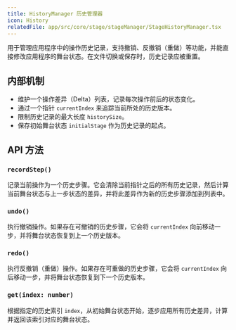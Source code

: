 ```yaml
---
title: HistoryManager 历史管理器
icon: History
relatedFile: app/src/core/stage/stageManager/StageHistoryManager.tsx
---
```


用于管理应用程序中的操作历史记录，支持撤销、反撤销（重做）等功能，并能直接修改应用程序的舞台状态。在文件切换或保存时，历史记录应被重置。

## 内部机制

- 维护一个操作差异（Delta）列表，记录每次操作前后的状态变化。
- 通过一个指针 `currentIndex` 来追踪当前所处的历史版本。
- 限制历史记录的最大长度 `historySize`。
- 保存初始舞台状态 `initialStage` 作为历史记录的起点。

## API 方法

### `recordStep()`

记录当前操作为一个历史步骤。它会清除当前指针之后的所有历史记录，然后计算当前舞台状态与上一步状态的差异，并将此差异作为新的历史步骤添加到列表中。

### `undo()`

执行撤销操作。如果存在可撤销的历史步骤，它会将 `currentIndex` 向前移动一步，并将舞台状态恢复到上一个历史版本。

### `redo()`

执行反撤销（重做）操作。如果存在可重做的历史步骤，它会将 `currentIndex` 向后移动一步，并将舞台状态恢复到下一个历史版本。

### `get(index: number)`

根据指定的历史索引 `index`，从初始舞台状态开始，逐步应用所有历史差异，计算并返回该索引对应的舞台状态。

